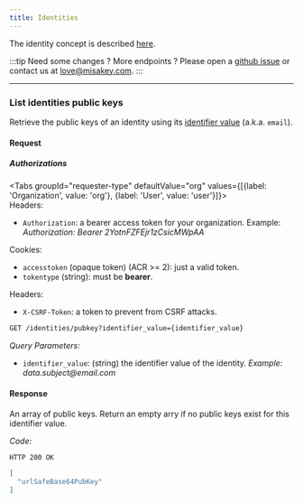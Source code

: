 ```yaml
---
title: Identities
---
```



The identity concept is described [here](/concepts/overview.mdx).

:::tip
Need some changes ? More endpoints ? Please open a [github issue](https://github.com/misakey/backend) or contact us at [love@misakey.com](mailto:love@misakey.com).
:::

_____
### List identities public keys

Retrieve the public keys of an identity using its [identifier value](/concepts/overview.mdx) (a.k.a. `email`).

#### Request

##### Authorizations
<Tabs groupId="requester-type" defaultValue="org" values={[{label: 'Organization', value: 'org'}, {label: 'User', value: 'user'}]}>
  <TabItem value="org">    
    Headers:<ul>
      <li><code>Authorization</code>: a bearer access token for your organization. Example: <i>Authorization: Bearer 2YotnFZFEjr1zCsicMWpAA</i></li>
    </ul>
  </TabItem>
  <TabItem value="user">
    Cookies:<ul>
      <li><code>accesstoken</code> (opaque token) (ACR >= 2): just a valid token.</li>
      <li><code>tokentype</code> (string): must be <b>bearer</b>.</li>
    </ul>
    Headers:<ul>
      <li><code>X-CSRF-Token</code>: a token to prevent from CSRF attacks.</li>
    </ul>
  </TabItem>
</Tabs>


```html
GET /identities/pubkey?identifier_value={identifier_value}
```

_Query Parameters:_
- `identifier_value`: (string) the identifier value of the identity. _Example: data.subject@email.com_

#### Response

An array of public keys.
Return an empty arry if no public keys exist for this identifier value.

_Code:_
```html
HTTP 200 OK
```

```json
[
  "urlSafeBase64PubKey"
]
```